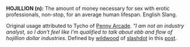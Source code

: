 '''HOJILLION (n):''' The amount of money necessary for sex with erotic professionals, non-stop, for an average human lifespan.  English Slang.

Original usage attributed to Tycho of [http://www.pennyarcade.com Penny Arcade].  ''"I am not an industry analyst, so I don't feel like I'm qualified to talk about ebb and flow of hojillion dollar industries.''
Defined by [http://slashdot.org/~wildwood wildwood] of [http://slashdot.org slashdot] in this [http://games.slashdot.org/comments.pl?sid=130843&cid=10944336 post].